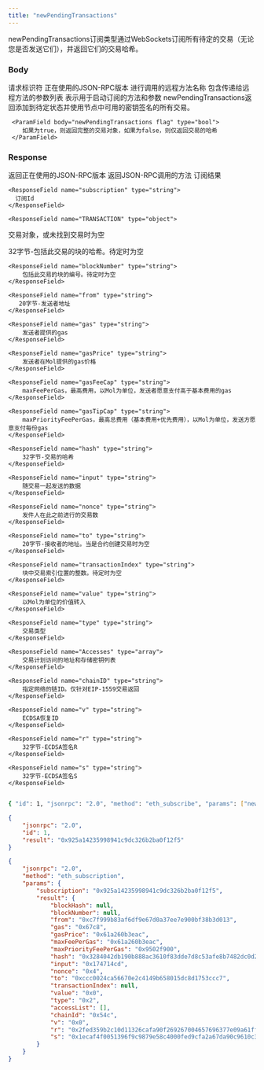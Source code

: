 ```yaml
---
title: "newPendingTransactions"
---
```


newPendingTransactions订阅类型通过WebSockets订阅所有待定的交易（无论您是否发送它们），并返回它们的交易哈希。


### Body

<ParamField body="id" type="number" placeholder="1">
  请求标识符
</ParamField>

<ParamField body="jsonrpc" type="string" placeholder="2.0">
  正在使用的JSON-RPC版本
</ParamField>

<ParamField body="method" type="string" placeholder="eth_subscribe">
  进行调用的远程方法名称
</ParamField>

<ParamField body="params" type="array">
  包含传递给远程方法的参数列表

  <Expandable title="params">
     表示用于启动订阅的方法和参数
     <ParamField body="subscribe methods" type="string" placeholder="newPendingTransactions">
        newPendingTransactions返回添加到待定状态并使用节点中可用的密钥签名的所有交易。
     </ParamField>

     <ParamField body="newPendingTransactions flag" type="bool">
        如果为true，则返回完整的交易对象，如果为false，则仅返回交易的哈希
     </ParamField>
  </Expandable>
  
</ParamField>


### Response


<ResponseField name="jsonrpc" type="string">
  返回正在使用的JSON-RPC版本
</ResponseField>

<ResponseField name="method" type="string">
  返回JSON-RPC调用的方法
</ResponseField>

<ResponseField name="params" type="object">
  订阅结果

  <Expandable title="subscription result">

    <ResponseField name="subscription" type="string">
      订阅Id
    </ResponseField>

    <ResponseField name="TRANSACTION" type="object">
  交易对象，或未找到交易时为空
 
  <Expandable title="TRANSACTION object">
    <ResponseField name="blockHash" type="string">
        32字节-包括此交易的块的哈希。待定时为空
    </ResponseField>

    <ResponseField name="blockNumber" type="string">
        包括此交易的块的编号。待定时为空
    </ResponseField>

    <ResponseField name="from" type="string">
       20字节-发送者地址
    </ResponseField>

    <ResponseField name="gas" type="string">
        发送者提供的gas
    </ResponseField>

    <ResponseField name="gasPrice" type="string">
        发送者在Mol提供的gas价格
    </ResponseField>

    <ResponseField name="gasFeeCap" type="string">
        maxFeePerGas，最高费用，以Mol为单位，发送者愿意支付高于基本费用的gas
    </ResponseField>

    <ResponseField name="gasTipCap" type="string">
        maxPriorityFeePerGas，最高总费用（基本费用+优先费用），以Mol为单位，发送方愿意支付每份gas
    </ResponseField>

    <ResponseField name="hash" type="string">
        32字节-交易的哈希
    </ResponseField>

    <ResponseField name="input" type="string">
        随交易一起发送的数据
    </ResponseField>

    <ResponseField name="nonce" type="string">
        发件人在此之前进行的交易数
    </ResponseField>

    <ResponseField name="to" type="string">
        20字节-接收者的地址。当是合约创建交易时为空
    </ResponseField>

    <ResponseField name="transactionIndex" type="string">
        块中交易索引位置的整数。待定时为空
    </ResponseField>

    <ResponseField name="value" type="string">
        以Mol为单位的价值转入
    </ResponseField>

    <ResponseField name="type" type="string">
        交易类型
    </ResponseField>

    <ResponseField name="Accesses" type="array">
        交易计划访问的地址和存储密钥列表
    </ResponseField>

    <ResponseField name="chainID" type="string">
        指定网络的链ID。仅针对EIP-1559交易返回
    </ResponseField>

    <ResponseField name="v" type="string">
        ECDSA恢复ID
    </ResponseField>

    <ResponseField name="r" type="string">
        32字节-ECDSA签名R
    </ResponseField>

    <ResponseField name="s" type="string">
        32字节-ECDSA签名S
    </ResponseField>


  </Expandable>

</ResponseField>




  </Expandable>

</ResponseField>



<RequestExample>

```bash Example Request

{ "id": 1, "jsonrpc": "2.0", "method": "eth_subscribe", "params": ["newPendingTransactions",true] }
```

</RequestExample>

<ResponseExample>

```json Response
{
    "jsonrpc": "2.0",
    "id": 1,
    "result": "0x925a14235998941c9dc326b2ba0f12f5"
}

{
    "jsonrpc": "2.0",
    "method": "eth_subscription",
    "params": {
        "subscription": "0x925a14235998941c9dc326b2ba0f12f5",
        "result": {
            "blockHash": null,
            "blockNumber": null,
            "from": "0xc7f999b83af6df9e67d0a37ee7e900bf38b3d013",
            "gas": "0x67c8",
            "gasPrice": "0x61a260b3eac",
            "maxFeePerGas": "0x61a260b3eac",
            "maxPriorityFeePerGas": "0x9502f900",
            "hash": "0x3284042db190b888ac3610f83dde7d8c53afe8b7482dc0d2ef5058bc72a82b83",
            "input": "0x174714cd",
            "nonce": "0x4",
            "to": "0xccc0024ca56670e2c4149b658015dc8d1753ccc7",
            "transactionIndex": null,
            "value": "0x0",
            "type": "0x2",
            "accessList": [],
            "chainId": "0x54c",
            "v": "0x0",
            "r": "0x2fed359b2c10d11326cafa90f269267004657696377e09a61ff74d40372b446a",
            "s": "0x1ecaf4f0051396f9c9879e58c4000fed9cfa2a67da90c9610c367d26b9be7f70"
        }
    }
}



```

</ResponseExample>